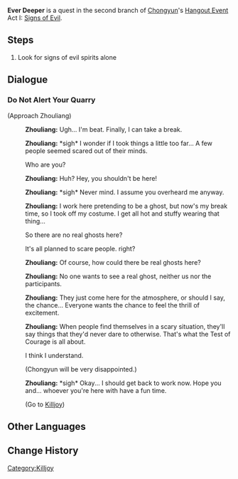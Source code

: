 {{Quest Infobox
|id            = 
|type          = Hangout
|region        = Liyue
|chapter       = Chongyun
|actNum        = I
|act           = Signs of Evil
|description   = You and Chongyun successfully enter the Test of Courage, and despite causing a misunderstanding, you also gain knowledge of evil spirits. The two of you proceed deeper, equal parts expectant and cautious.
|startLocation = [[Wuwang Hill]], [[Liyue]]
|prev          = Test of Courage
|next          = Killjoy
|characters    = Traveler; Zhouliang
}}
'''Ever Deeper''' is a quest in the second branch of [[Chongyun]]'s [[Hangout Event]] Act I: [[Signs of Evil]].

==Steps==
# Look for signs of evil spirits alone

==Dialogue==
{{Dialogue start}}
===Do Not Alert Your Quarry===
;(Approach Zhouliang)
:{{A|vo cycop001 1903101 zhouliang 01.ogg}} '''Zhouliang:''' Ugh... I'm beat. Finally, I can take a break.
:{{A|vo cycop001 1903101 zhouliang 02.ogg}} '''Zhouliang:''' *sigh* I wonder if I took things a little too far... A few people seemed scared out of their minds.
:{{DIcon}} Who are you?
:{{A|vo cycop001 1903101 zhouliang 03.ogg}} '''Zhouliang:''' Huh? Hey, you shouldn't be here!
:{{A|vo cycop001 1903101 zhouliang 04.ogg}} '''Zhouliang:''' *sigh* Never mind. I assume you overheard me anyway.
:{{A|vo cycop001 1903101 zhouliang 05.ogg}} '''Zhouliang:''' I work here pretending to be a ghost, but now's my break time, so I took off my costume. I get all hot and stuffy wearing that thing...
:{{DIcon}} So there are no real ghosts here?
:{{DIcon}} It's all planned to scare people. right?
:{{A|vo cycop001 1903101 zhouliang 06.ogg}} '''Zhouliang:''' Of course, how could there be real ghosts here?
:{{A|vo cycop001 1903101 zhouliang 07.ogg}} '''Zhouliang:''' No one wants to see a real ghost, neither us nor the participants.
:{{A|vo cycop001 1903101 zhouliang 08.ogg}} '''Zhouliang:''' They just come here for the atmosphere, or should I say, the chance... Everyone wants the chance to feel the thrill of excitement.
:{{A|vo cycop001 1903101 zhouliang 09.ogg}} '''Zhouliang:''' When people find themselves in a scary situation, they'll say things that they'd never dare to otherwise. That's what the Test of Courage is all about.
:{{DIcon}} I think I understand.
:{{DIcon}} (Chongyun will be very disappointed.)
:{{A|vo cycop001 1903101 zhouliang 10.ogg}} '''Zhouliang:''' *sigh* Okay... I should get back to work now. Hope you and... whoever you're here with have a fun time.
:;(Go to [[Killjoy]])
{{Dialogue end}}

==Other Languages==
{{Other Languages
|en      = Ever Deeper
|zhs     = 前往更深处
|zhs_rm  = Qiánwǎng Gēngshēn Chù
|zht     = 前往更深處
|zht_rm  = Qiánwǎng Gēngshēn Chù
|zh_tl   = Going to a Deeper Place
|ja      = 奥深くへ
|ja_rm   = Okufukaku he
|ja_tl   = Into The Deep
|ko      = 깊은 곳을 향해
|ko_rm   = 
|ko_tl   = 
|es      = Adentrándose aún más
|es_tl   = Going Even Deeper
|fr      = Toujours plus loin
|fr_tl   = Ever Further Away
|ru      = Всё глубже и глубже
|ru_tl   = 
|th      = เข้าไปในส่วนลึกยิ่งขึ้น
|th_rm   = 
|th_tl   = 
|vi      = Đi Vào Chỗ Sâu
|vi_tl   = 
|de      = Immer tiefer
|de_tl   = Ever Deeper
|id      = Perjalanan Tak Berujung
|id_tl   = Endless Journey
|pt      = Continue Seguindo para as Profundezas
|pt_tl   = Continue Heading Towards the Depths
}}

==Change History==
{{Change History|1.4}}
[[Category:Killjoy]]